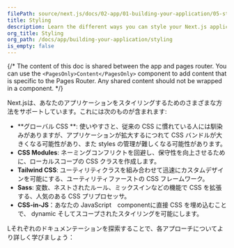 ```yaml
---
filePath: source/next.js/docs/02-app/01-building-your-application/05-styling/index.mdx
title: Styling
description: Learn the different ways you can style your Next.js application.
org_title: Styling
org_path: /docs/app/building-your-application/styling
is_empty: false
---
```


{/* The content of this doc is shared between the app and pages router. You can use the `<PagesOnly>Content</PagesOnly>` component to add content that is specific to the Pages Router. Any shared content should not be wrapped in a component. */}

Next.jsは、あなたのアプリケーションをスタイリングするためのさまざまな方法をサポートしています。これには次のものが含まれます:

- **グローバル CSS **: 使いやすさと、従来の CSS に慣れている人には馴染みがありますが、アプリケーションが拡大するにつれて CSS バンドルが大きくなる可能性があり、また styles の管理が難しくなる可能性があります。
- **CSS Modules**: ネーミングコンフリクトを回避し、保守性を向上させるために、ローカルスコープの CSS クラスを作成します。
- **Tailwind CSS**: ユーティリティクラスを組み合わせて迅速にカスタムデザインを可能にする、ユーティリティファーストの CSS フレームワーク。
- **Sass**: 変数、ネストされたルール、ミックスインなどの機能で CSS を拡張する、人気のある CSS プリプロセッサ。
- **CSS-in-JS**：あなたの JavaScript　componentに直接 CSS を埋め込むことで、 dynamic そしてスコープされたスタイリングを可能にします。

Lそれぞれのドキュメンテーションを探索することで、各アプローチについてより詳しく学びましょう：
